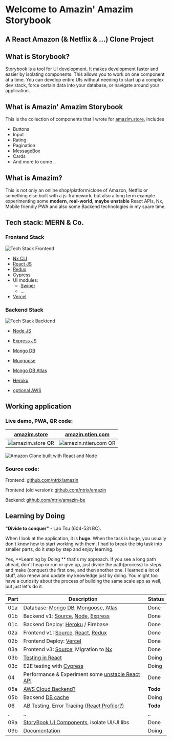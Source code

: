 <Meta title="Intro" />

# Welcome to Amazin' Amazim Storybook


## A React Amazon (& Netflix & ...) Clone Project


## What is Storybook?

Storybook is a tool for UI development. It makes development faster and easier by isolating components.
This allows you to work on one component at a time. You can develop entire UIs without needing to start up a complex dev stack, force certain data into your database, or navigate around your application.


## What is Amazin' Amazim Storybook

This is the collection of components that I wrote for [amazim.store][amazim], includes

- Buttons
- Input
- Rating
- Pagination
- MessageBox
- Cards
- And more to come ..


## What is Amazim?

This is not only an online shop/platform/clone of Amazon, Netflix or something else built with a js-framework,
but also a long term example experimenting some **modern**, **real-world**, **maybe unstable** React APIs, Nx, Mobile friendly PWA and also some Backend technologies in my spare time.


## Tech stack: MERN & Co.

### Frontend Stack

![Tech Stack Frontend][stackFE]

- [Nx CLI][nx]
- [React JS][react]
- [Redux][redux]
- [Cypress][cy]
- UI modules:
  + [Swiper][swiper]
  + ...
- [Vercel][vercel]

### Backend Stack

![Tech Stack Backtend][stackBE]
- [Node JS][Node]
- [Express JS][express]

- [Mongo DB][mongo]
- [Mongoose][mongoose]
- [Mongo DB Atlas][atlas]
- [Heroku][heroku]
- [optional AWS][aws]

[nx]: https://nx.dev/
[react]: https://reactjs.org/
[redux]: https://redux.js.org/
[swiper]: https://swiperjs.com/
[node]: https://nodejs.org/
[express]: https://expressjs.com/
[mongo]: https://www.mongodb.com/
[mongoose]: https://mongoosejs.com/
[vercel]: https://vercel.com/
[heroku]: https://www.heroku.com/


## Working application


### Live demo, PWA, QR code:

| **[amazim.store][amazim]**   | **[amazin.ntien.com][amazin]**   |
| ---------------------------- | -------------------------------- |
| ![amazim.store QR][qramazim] | ![amazin.ntien.com QR][qramazin] |

![Amazon Clone built with React and Node][demo]

### Source code:

Frontend: [github.com/ntrix/amazin][FEnx]

Frontend (old version): [github.com/ntrix/amazin][FEv1]

Backend: [github.com/ntrix/amazin-be][BEv1]


## Learning by Doing

**"Divide to conquer"** - Lao Tsu (604-531 BC).

When I look at the application, it is **huge**. When the task is huge, you usually don't know how to start working with them.
I had to break the big task into smaller parts, do it step by step and enjoy learning.

Yes, **Learning by Doing ** that's my approach. If you see a long path ahead, don't heap or run or give up, just divide the path(process) to steps and make (conquer) the first one, and then another one.
I learned a lot of stuff, also renew and update my knowledge just by doing. You might too have a curiosity about the process of building the same scale app as well, but just let's do it.


| Part | Description                                                                     | Status |
| ---- | ------------------------------------------------------------------------------- | ------ |
| 01a  | Database: [Mongo DB][mongo], [Mongoose][mongoose], [Atlas][atlas]               | Done   |
| 01b  | Backend v1: [Source][BEv1], [Node][Node], [Express][express]                    | Done   |
| 01c  | Backend Deploy: [Heroku][heroku] / Firebase                                     | Done   |
| 02a  | Frontend v1: [Source][FEv1], [React][react], [Redux][redux]                     | Done   |
| 02b  | Frontend Deploy: [Vercel][vercel]                                               | Done   |
| 03a  | Frontend v3: [Source][FEnx], Migration to [Nx][Nx]                              | Done   |
| 03b  | [Testing in React][testing]                                                     | Doing  |
| 03c  | E2E testing with [Cypress][cy]                                                  | Doing  |
| 04   | Performance & Experiment some [unstable React API][reactAPI]                    | Done   |
| 05a  | [AWS Cloud Backend?][aws]                                                       | **Todo**   |
| 05b  | Backend [DB cache][redis]                                                       | Doing  |
| 06   | AB Testing, Error Tracing [(React Profiler?)][profiler]                         | **Todo**   |
| ..   | ..                                                                              | ..     |
| 09a  | [StoryBook UI Components][storybook], isolate UI/UI libs                        | Done   |
| 09b  | [Documentation][mdx]                                                            | Doing  |

[atlas]: https://www.mongodb.com/cloud/atlas
[BEv1]: https://github.com/ntrix/amazin-be
[FEv1]: https://github.com/ntrix/amazin/tree/org-cra
[FEnx]: https://github.com/ntrix/amazin
[testing]: https://testing-library.com/
[reactAPI]: https://reactjs.org/docs/concurrent-mode-suspense.html
[storybook]: https://storybook.js.org/
[cy]: https://www.cypress.io/
[swagger]: https://swagger.io/

[stackFE]: https://raw.githubusercontent.com/ntrix/amazin/nx/apps/amazin/src/stories/img/nx-react-cy-redux-swiper-vercel-1000.png
[stackBE]: https://raw.githubusercontent.com/ntrix/amazin/nx/apps/amazin/src/stories/img/mongo-expresss-react-node-atlas-mongoose-heroku-1000.png
[amazim]: https://amazim.store/
[amazin]: https://amazin.ntien.com/
[aws]: https://aws.com/
[redis]: https://redis.com/
[profiler]: https://reactjs.org/docs/profiler.html
[mdx]: https://mdxjs.com/

[qramazim]: https://raw.githubusercontent.com/ntrix/amazin/nx/apps/amazin/src/stories/img/qrcode.amazim.store.png
[qramazin]: https://raw.githubusercontent.com/ntrix/amazin/nx/apps/amazin/src/stories/img/qrcode.amazin.ntien.com.png

[demo]: https://raw.githubusercontent.com/ntrix/amazin/nx/apps/amazin/src/stories/img/amazim-react-demo-ntien.gif
